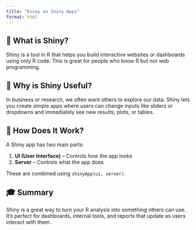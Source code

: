 ```yaml
---
title: "Essay on Shiny Apps"
format: html
---
```


## 🧠 What is Shiny?

Shiny is a tool in R that helps you build interactive websites or dashboards using only R code. This is great for people who know R but not web programming.

## 💼 Why is Shiny Useful?

In business or research, we often want others to explore our data. Shiny lets you create simple apps where users can change inputs like sliders or dropdowns and immediately see new results, plots, or tables.

## 🔧 How Does It Work?

A Shiny app has two main parts:

1.  **UI (User Interface)** – Controls how the app looks\
2.  **Server** – Controls what the app does

These are combined using `shinyApp(ui, server)`.

## 🎓 Summary

Shiny is a great way to turn your R analysis into something others can use. It’s perfect for dashboards, internal tools, and reports that update as users interact with them.
